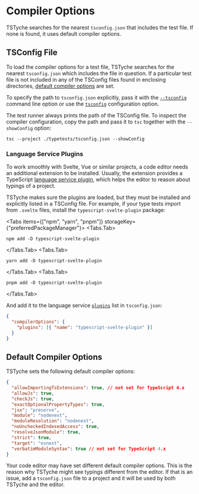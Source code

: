 
# Compiler Options

TSTyche searches for the nearest `tsconfig.json` that includes the test file. If none is found, it uses default compiler options.

## TSConfig File

To load the compiler options for a test file, TSTyche searches for the nearest `tsconfig.json` which includes the file in question. If a particular test file is not included in any of the TSConfig files found in enclosing directories, [default compiler options](#default-compiler-options) are set.

To specify the path to `tsconfig.json` explicitly, pass it with the [`--tsconfig`](../reference/command-line.mdx#tsconfig) command line option or use the [`tsconfig`](../reference/config-file.mdx#tsconfig) configuration option.

<Tip>

The test runner always prints the path of the TSConfig file. To inspect the compiler configuration, copy the path and pass it to `tsc` together with the `--showConfig` option:

```shell
tsc --project ./typetests/tsconfig.json --showConfig
```

</Tip>

### Language Service Plugins

To work smoothly with Svelte, Vue or similar projects, a code editor needs an additional extension to be installed. Usually, the extension provides a TypeScript [language service plugin](https://github.com/microsoft/TypeScript/wiki/Writing-a-Language-Service-Plugin), which helps the editor to reason about typings of a project.

TSTyche makes sure the plugins are loaded, but they must be installed and explicitly listed in a TSConfig file. For example, if your type tests import from `.svelte` files, install the `typescript-svelte-plugin` package:

<Tabs items={["npm", "yarn", "pnpm"]} storageKey={"preferredPackageManager"}>
<Tabs.Tab>

```shell
npm add -D typescript-svelte-plugin
```

</Tabs.Tab>
<Tabs.Tab>

```shell
yarn add -D typescript-svelte-plugin
```

</Tabs.Tab>
<Tabs.Tab>

```shell
pnpm add -D typescript-svelte-plugin
```

</Tabs.Tab>
</Tabs>

And add it to the language service [`plugins`](https://typescriptlang.org/tsconfig#plugins) list in `tsconfig.json`:

```json
{
  "compilerOptions": {
    "plugins": [{ "name": "typescript-svelte-plugin" }]
  }
}
```

## Default Compiler Options

TSTyche sets the following default compiler options:

```json
{
  "allowImportingTsExtensions": true, // not set for TypeScript 4.x
  "allowJs": true,
  "checkJs": true,
  "exactOptionalPropertyTypes": true,
  "jsx": "preserve",
  "module": "nodenext",
  "moduleResolution": "nodenext",
  "noUncheckedIndexedAccess": true,
  "resolveJsonModule": true,
  "strict": true,
  "target": "esnext",
  "verbatimModuleSyntax": true // not set for TypeScript 4.x
}
```

<Note>

Your code editor may have set different default compiler options. This is the reason why TSTyche might see typings different from the editor. If that is an issue, add a `tsconfig.json` file to a project and it will be used by both TSTyche and the editor.

</Note>
